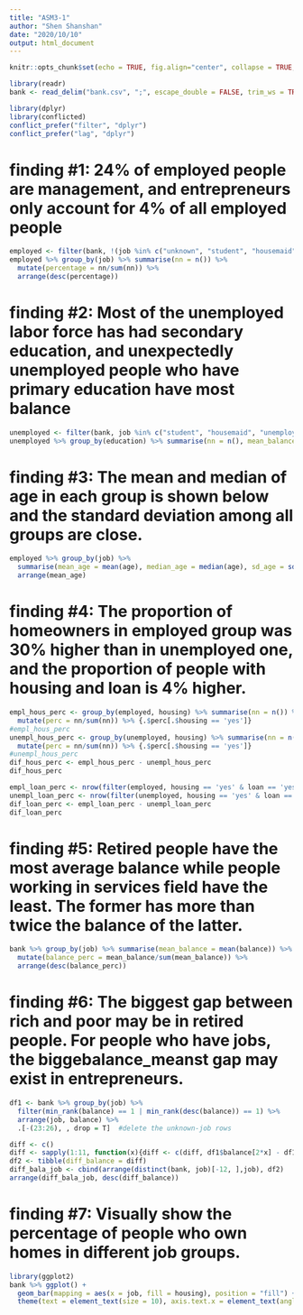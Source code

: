 ```yaml
---
title: "ASM3-1"
author: "Shen Shanshan"
date: "2020/10/10"
output: html_document
---
```


```r
knitr::opts_chunk$set(echo = TRUE, fig.align="center", collapse = TRUE, cache = TRUE)

library(readr)
bank <- read_delim("bank.csv", ";", escape_double = FALSE, trim_ws = TRUE)

library(dplyr)
library(conflicted)
conflict_prefer("filter", "dplyr")
conflict_prefer("lag", "dplyr")
```

# finding #1: 24% of employed people are management, and entrepreneurs only account for 4% of all employed people
```r
employed <- filter(bank, !(job %in% c("unknown", "student", "housemaid", "unemployed", "retired")))
employed %>% group_by(job) %>% summarise(nn = n()) %>% 
  mutate(percentage = nn/sum(nn)) %>% 
  arrange(desc(percentage))
```

# finding #2: Most of the unemployed labor force has had secondary education, and unexpectedly unemployed people who have primary education have most balance
```r
unemployed <- filter(bank, job %in% c("student", "housemaid", "unemployed", "retired"))
unemployed %>% group_by(education) %>% summarise(nn = n(), mean_balance = mean(balance)) #%>%
```

# finding #3: The mean and median of age in each group is shown below and the standard deviation among all groups are close.
```r
employed %>% group_by(job) %>%
  summarise(mean_age = mean(age), median_age = median(age), sd_age = sd(age)) %>%
  arrange(mean_age)

```

# finding #4: The proportion of homeowners in employed group was 30% higher than in unemployed one, and the proportion of people with housing and loan is 4% higher.
```r
empl_hous_perc <- group_by(employed, housing) %>% summarise(nn = n()) %>% 
  mutate(perc = nn/sum(nn)) %>% {.$perc[.$housing == 'yes']}
#empl_hous_perc
unempl_hous_perc <- group_by(unemployed, housing) %>% summarise(nn = n()) %>% 
  mutate(perc = nn/sum(nn)) %>% {.$perc[.$housing == 'yes']}
#unempl_hous_perc
dif_hous_perc <- empl_hous_perc - unempl_hous_perc
dif_hous_perc

empl_loan_perc <- nrow(filter(employed, housing == 'yes' & loan == 'yes')) / nrow(employed)
unempl_loan_perc <- nrow(filter(unemployed, housing == 'yes' & loan == 'yes')) / nrow(unemployed)
dif_loan_perc <- empl_loan_perc - unempl_loan_perc
dif_loan_perc
```

# finding #5: Retired people have the most average balance while people working in services field have the least. The former has more than twice the balance of the latter.
```r
bank %>% group_by(job) %>% summarise(mean_balance = mean(balance)) %>% 
  mutate(balance_perc = mean_balance/sum(mean_balance)) %>% 
  arrange(desc(balance_perc))
```

# finding #6: The biggest gap between rich and poor may be in retired people. For people who have jobs, the biggebalance_meanst gap may exist in entrepreneurs.
```r
df1 <- bank %>% group_by(job) %>% 
  filter(min_rank(balance) == 1 | min_rank(desc(balance)) == 1) %>% 
  arrange(job, balance) %>% 
  .[-(23:26), , drop = T]  #delete the unknown-job rows

diff <- c()
diff <- sapply(1:11, function(x){diff <- c(diff, df1$balance[2*x] - df1$balance[2*x-1])})
df2 <- tibble(diff_balance = diff)
diff_bala_job <- cbind(arrange(distinct(bank, job)[-12, ],job), df2)
arrange(diff_bala_job, desc(diff_balance))
```

# finding #7: Visually show the percentage of people who own homes in different job groups.
```r
library(ggplot2)
bank %>% ggplot() +
  geom_bar(mapping = aes(x = job, fill = housing), position = "fill") +
  theme(text = element_text(size = 10), axis.text.x = element_text(angle = 45, hjust = 1))
```
